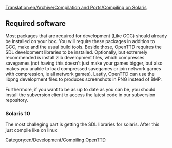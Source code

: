 [[Translation:en/Archive/Compilation and Ports/Compiling on Solaris]]
==Required software==

Most packages that are required for development (Like GCC) should already be installed on your box. You will require these packages in addition to GCC, make and the usual build tools.
Beside those, OpenTTD requires the SDL development libraries to be installed. Optionally, but extremely recommended is install zlib development files, which compresses savegames (not having this doesn't just make your games bigger, but also makes you unable to load compressed savegames or join network games with compression, ie all network games).
Lastly, OpenTTD can use the libpng development files to produces screenshots in PNG instead of BMP.

Furthermore, if you want to be as up to date as you can be, you should install the subversion client to access the latest code in our subversion repository.

=== Solaris 10 ===

The most challeging part is getting the SDL libraries for solaris.
After this just compile like on linux

[[Category:en/Development/Compiling OpenTTD]]